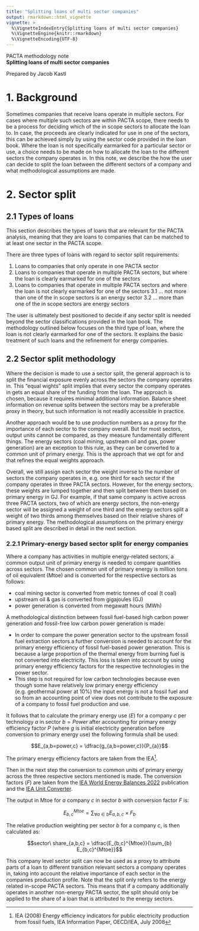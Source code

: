 ```yaml
---
title: "Splitting loans of multi sector companies"
output: rmarkdown::html_vignette
vignette: >
  %\VignetteIndexEntry{Splitting loans of multi sector companies}
  %\VignetteEngine{knitr::rmarkdown}
  %\VignetteEncoding{UTF-8}
---
```


PACTA methodology note\
**Splitting loans of multi sector companies**

Prepared by Jacob Kastl

# 1. Background

Sometimes companies that receive loans operate in multiple sectors. For cases where multiple such sectors are within PACTA scope, there needs to be a process for deciding which of the in scope sectors to allocate the loan to. In case, the proceeds are clearly indicated for use in one of the sectors, this can be achieved simply by using the sector code provided in the loan book. Where the loan is not specifically earmarked for a particular sector or use, a choice needs to be made on how to allocate the loan to the different sectors the company operates in. In this note, we describe the how the user can decide to split the loan between the different sectors of a company and what methodological assumptions are made.

# 2. Sector split

## 2.1 Types of loans

This section describes the types of loans that are relevant for the PACTA analysis, meaning that they are loans to companies that can be matched to at least one sector in the PACTA scope.

There are three types of loans with regard to sector split requirements:

1. Loans to companies that only operate in one PACTA sector
2. Loans to companies that operate in multiple PACTA sectors, but where the loan is clearly earmarked for one of the sectors
3. Loans to companies that operate in multiple PACTA sectors and where the loan is not clearly earmarked for one of the sectors
3.1 ... not more than one of the in scope sectors is an energy sector
3.2 ... more than one of the in scope sectors are energy sectors

The user is ultimately best positioned to decide if any sector split is needed beyond the sector classifications provided in the loan book. The methodology outlined below focuses on the third type of loan, where the loan is not clearly earmarked for one of the sectors. It explains the basic treatment of such loans and the refinement for energy companies.

## 2.2 Sector split methodology

Where the decision is made to use a sector split, the general approach is to split the financial exposure evenly across the sectors the company operates in. This "equal wights" split implies that every sector the company operates in gets an equal share of the funding from the loan. The approach is chosen, because it requires minimal additional information. Balance sheet information on revenue splits between the sectors may be a preferable proxy in theory, but such information is not readily accessible in practice.

Another approach would be to use production numbers as a proxy for the importance of each sector to the company overall. But for most sectors, output units cannot be compared, as they measure fundamentally different things. The energy sectors (coal mining, upstream oil and gas, power generation) are an exception to this rule, as they can be converted to a common unit of primary energy. This is the approach that we opt for and that refines the equal weights approach.

Overall, we still assign each sector the weight inverse to the number of sectors the company operates in, e.g. one third for each sector if the company operates in three PACTA sectors. However, for the energy sectors, these weights are lumped together and then split between them based on primary energy in GJ. For example, if that same company is active across three PACTA sectors, two of which are energy sectors, the non-energy sector will be assigned a weight of one third and the energy sectors split a weight of two thirds among themselves based on their relative shares of primary energy. The methodological assumptions on the primary energy based split are described in detail in the next section.

### 2.2.1 Primary-energy based sector split for energy companies

Where a company has activities in multiple energy-related sectors, a common output unit of primary energy is needed to compare quantities across sectors. The chosen common unit of primary energy is million tons of oil equivalent (Mtoe) and is converted for the respective sectors as follows:

- coal mining sector is converted from metric tonnes of coal (t coal)
- upstream oil & gas is converted from gigajoules (GJ)
- power generation is converted from megawatt hours (MWh)

A methodological distinction between fossil fuel-based high carbon power generation and fossil-free low carbon power generation is made:

- In order to compare the power generation sector to the upstream fossil fuel extraction sectors a further conversion is needed to account for the primary energy efficiency of fossil fuel-based power generation. This is because a large proportion of the thermal energy from burning fuel is not converted into electricity. This loss is taken into account by using primary energy efficiency factors for the respective technologies in the power sector.
- This step is not required for low carbon technologies because even though some have relatively low primary energy efficiency (e.g. geothermal power at 10%) the input energy is not a fossil fuel and so from an accounting point of view does not contribute to the exposure of a company to fossil fuel production and use.

It follows that to calculate the primary energy use ($E$) for a company $c$ per technology $a$ in sector $b = Power$ after accounting for primary energy efficiency factor $P$ (where $g$ is initial electricity generation before conversion to primary energy use) the following formula shall be used:

$$E_{a,b=power,c} = \dfrac{g_{a,b=power,c}}{P_{a}}$$

The primary energy efficiency factors are taken from the IEA[^1].

[^1]: IEA (2008) Energy efficiency indicators for public electricity production from fossil fuels, IEA Information Paper, OECD/IEA, July 2008

Then in the next step the conversion to common units of primary energy across the three respective sectors mentioned is made. The conversion factors ($F$) are taken from the [IEA World Energy Balances 2022](http://wds.iea.org/wds/pdf/WORLDBAL_Documentation.pdf) publication and the [IEA Unit Converter](https://www.iea.org/data-and-statistics/data-tools/unit-converter).

The output in Mtoe for $a$ company $c$ in sector $b$ with conversion factor $F$ is:

$$E_{b,c}^{Mtoe} = \sum_{\forall a \in b} E_{a,b,c} \times F_{b}$$

The relative production weighting per sector $b$ for a company $c$, is then calculated as:

$$sector\ share_{a,b,c} = \dfrac{E_{b,c}^{Mtoe}}{\sum_{b} E_{b,c}^{Mtoe}}$$

This company level sector split can now be used as a proxy to attribute parts of a loan to different transition relevant sectors a company operates in, taking into account the relative importance of each sector in the companies production profile. Note that the split only refers to the energy related in-scope PACTA sectors. This means that if a company additionally operates in another non-energy PACTA sector, the split should only be applied to the share of a loan that is attributed to the energy sectors.
